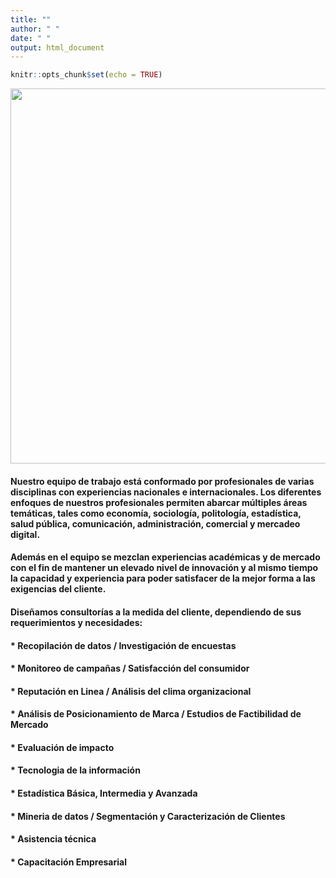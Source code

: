 ```yaml
---
title: ""
author: " "
date: " "
output: html_document
---
```


```r
knitr::opts_chunk$set(echo = TRUE)
```

![](img/banner001.png){width='600px'}


#### Nuestro equipo de trabajo está conformado por profesionales de varias disciplinas con experiencias nacionales e internacionales. Los diferentes enfoques de nuestros profesionales permiten abarcar múltiples áreas temáticas, tales como economía, sociología, politología, estadística, salud pública, comunicación, administración, comercial y mercadeo digital. 

#### Además en el equipo se mezclan experiencias académicas y de mercado con el fin de mantener un elevado nivel de innovación y al mismo tiempo la capacidad y experiencia para poder satisfacer de la mejor forma a las exigencias del cliente.

#### Diseñamos consultorías a la medida del cliente, dependiendo de sus requerimientos y necesidades: 


#### * Recopilación de datos / Investigación de encuestas
#### * Monitoreo de campañas / Satisfacción del consumidor
#### * Reputación en Linea / Análisis del clima organizacional
#### * Análisis de Posicionamiento de Marca / Estudios de Factibilidad de Mercado
#### * Evaluación de impacto
#### * Tecnologia de la información
#### * Estadística Básica, Intermedia y Avanzada
#### * Mineria de datos / Segmentación y Caracterización de Clientes
#### * Asistencia técnica
#### * Capacitación Empresarial

 


